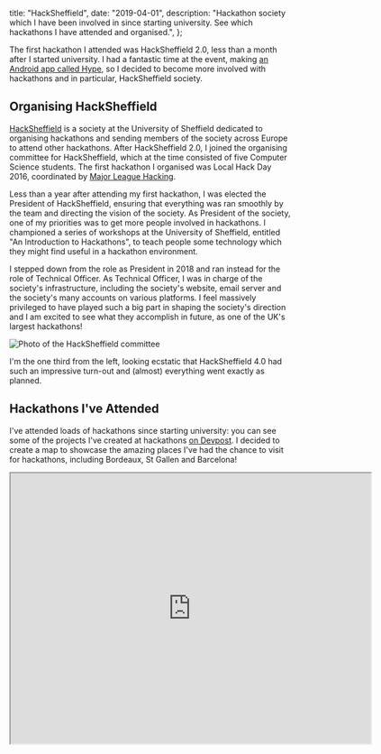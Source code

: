   title: "HackSheffield",
  date: "2019-04-01",
  description:
    "Hackathon society which I have been involved in since starting university. See which hackathons I have attended and organised.",
};

The first hackathon I attended was HackSheffield 2.0, less than a month after I started university. I had a fantastic time at the event, making [an Android app called Hype](/projects/hype), so I decided to become more involved with hackathons and in particular, HackSheffield society.

## Organising HackSheffield

[HackSheffield](https://hacksheffield.co) is a society at the University of Sheffield dedicated to organising hackathons and sending members of the society across Europe to attend other hackathons. After HackSheffield 2.0, I joined the organising committee for HackSheffield, which at the time consisted of five Computer Science students. The first hackathon I organised was Local Hack Day 2016, coordinated by [Major League Hacking](https://mlh.io).

Less than a year after attending my first hackathon, I was elected the President of HackSheffield, ensuring that everything was ran smoothly by the team and directing the vision of the society. As President of the society, one of my priorities was to get more people involved in hackathons. I championed a series of workshops at the University of Sheffield, entitled "An Introduction to Hackathons", to teach people some technology which they might find useful in a hackathon environment.

I stepped down from the role as President in 2018 and ran instead for the role of Technical Officer. As Technical Officer, I was in charge of the society's infrastructure, including the society's website, email server and the society's many accounts on various platforms. I feel massively privileged to have played such a big part in shaping the society's direction and I am excited to see what they accomplish in future, as one of the UK's largest hackathons!

![Photo of the HackSheffield committee](hacksheffield/committee.jpg)

I'm the one third from the left, looking ecstatic that HackSheffield 4.0 had such an impressive turn-out and (almost) everything went exactly as planned.

## Hackathons I've Attended

I've attended loads of hackathons since starting university: you can see some of the projects I've created at hackathons [on Devpost](https://devpost.com/gregives). I decided to create a map to showcase the amazing places I've had the chance to visit for hackathons, including Bordeaux, St Gallen and Barcelona!

<iframe
  title="Greg's Hackathons – Google My Maps"
  src="https://www.google.com/maps/d/u/0/embed?mid=1TPa-VDk3oQ1qIfv2efqFSsRUzG5Zj2p0"
  width="640"
  height="480"
  loading="lazy"
  className="mt-4 w-full max-h-[60svh]"
/>
